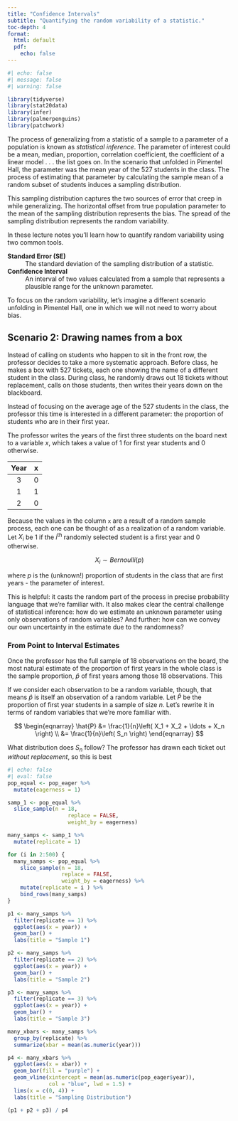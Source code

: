```yaml
---
title: "Confidence Intervals"
subtitle: "Quantifying the random variability of a statistic."
toc-depth: 4
format:
  html: default
  pdf:
    echo: false
---
```


```r
#| echo: false
#| message: false
#| warning: false

library(tidyverse)
library(stat20data)
library(infer)
library(palmerpenguins)
library(patchwork)
```

[T]{.dropcap}he process of generalizing from a statistic of a sample to a parameter of a population is known as *statistical inference*. The parameter of interest could be a mean, median, proportion, correlation coefficient, the coefficient of a linear model . . . the list goes on. In the scenario that unfolded in Pimentel Hall, the parameter was the mean year of the 527 students in the class. The process of estimating that parameter by calculating the sample mean of a random subset of students induces a sampling distribution.

This sampling distribution captures the two sources of error that creep in while generalizing. The horizontal offset from true population parameter to the mean of the sampling distribution represents the bias. The spread of the sampling distribution represents the random variability.

In these lecture notes you'll learn how to quantify random variability using two common tools.

**Standard Error (SE)**
: The standard deviation of the sampling distribution of a statistic.

**Confidence Interval**
: An interval of two values calculated from a sample that represents a plausible range for the unknown parameter.

To focus on the random variability, let's imagine a different scenario unfolding in Pimentel Hall, one in which we will not need to worry about bias.

## Scenario 2: Drawing names from a box

Instead of calling on students who happen to sit in the front row, the professor decides to take a more systematic approach. Before class, he makes a box with 527 tickets, each one showing the name of a different student in the class. During class, he randomly draws out 18 tickets without replacement, calls on those students, then writes their years down on the blackboard.

Instead of focusing on the average age of the 527 students in the class, the professor this time is interested in a different parameter: the proportion of students who are in their first year.

The professor writes the years of the first three students on the board next to a variable $x$, which takes a value of 1 for first year students and 0 otherwise.

| Year |  x  |
|:----:|:---:|
|  3   |  0  |
|  1   |  1  |
|  2   |  0  |

Because the values in the column `x` are a result of a random sample process, each one can be thought of as a realization of a random variable. Let $X_i$ be 1 if the $i$^th^ randomly selected student is a first year and 0 otherwise.

$$
X_i \sim Bernoulli(p)
$$

where $p$ is the (unknown!) proportion of students in the class that are first years - the parameter of interest.

This is helpful: it casts the random part of the process in precise probability language that we're familiar with. It also makes clear the central challenge of statistical inference: how do we estimate an unknown parameter using only observations of random variables? And further: how can we convey our own uncertainty in the estimate due to the randomness?

### From Point to Interval Estimates

Once the professor has the full sample of 18 observations on the board, the most natural estimate of the proportion of first years in the whole class is the sample proportion, $\hat{p}$ of first years among those 18 observations. This 

If we consider each observation to be a random variable, though, that means $\hat{p}$ is itself an observation of a random variable. Let $\hat{P}$ be the proportion of first year students in a sample of size $n$. Let's rewrite it in terms of random variables that we're more familiar with.

$$
\begin{eqnarray}
\hat{P} &= \frac{1}{n}\left( X_1 + X_2 + \ldots + X_n \right) \\
&= \frac{1}{n}\left( S_n \right) 
\end{eqnarray}
$$

What distribution does $S_n$ follow? The professor has drawn each ticket out *without replacement*, so this is best 

```r
#| echo: false
#| eval: false
pop_equal <- pop_eager %>%
  mutate(eagerness = 1)

samp_1 <- pop_equal %>%
  slice_sample(n = 18,
                   replace = FALSE,
                   weight_by = eagerness)

many_samps <- samp_1 %>%
  mutate(replicate = 1)

for (i in 2:500) {
  many_samps <- pop_equal %>%
    slice_sample(n = 18,
                 replace = FALSE,
                 weight_by = eagerness) %>%
    mutate(replicate = i ) %>%
    bind_rows(many_samps)
}

p1 <- many_samps %>%
  filter(replicate == 1) %>%
  ggplot(aes(x = year)) +
  geom_bar() +
  labs(title = "Sample 1")

p2 <- many_samps %>%
  filter(replicate == 2) %>%
  ggplot(aes(x = year)) +
  geom_bar() +
  labs(title = "Sample 2")

p3 <- many_samps %>%
  filter(replicate == 3) %>%
  ggplot(aes(x = year)) +
  geom_bar() +
  labs(title = "Sample 3")

many_xbars <- many_samps %>%
  group_by(replicate) %>%
  summarize(xbar = mean(as.numeric(year)))

p4 <- many_xbars %>%
  ggplot(aes(x = xbar)) +
  geom_bar(fill = "purple") +
  geom_vline(xintercept = mean(as.numeric(pop_eager$year)),
             col = "blue", lwd = 1.5) +
  lims(x = c(0, 4)) +
  labs(title = "Sampling Distribution")

(p1 + p2 + p3) / p4
```


